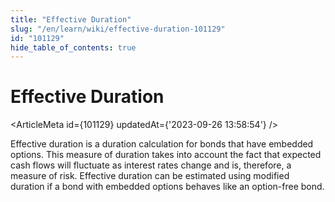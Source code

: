 ```yaml
---
title: "Effective Duration"
slug: "/en/learn/wiki/effective-duration-101129"
id: "101129"
hide_table_of_contents: true
---
```



# Effective Duration

<ArticleMeta id={101129} updatedAt={'2023-09-26 13:58:54'} />
<div className='border-solid border-b border-t-0 my-4 border-[var(--ifm-color-gray-300)]' />

Effective duration is a duration calculation for bonds that have embedded options. This measure of duration takes into account the fact that expected cash flows will fluctuate as interest rates change and is, therefore, a measure of risk. Effective duration can be estimated using modified duration if a bond with embedded options behaves like an option-free bond.
